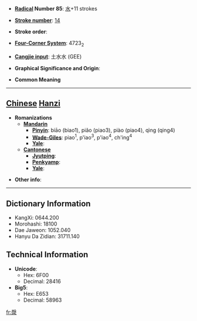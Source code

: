 * '''[[Wiktionary:Chinese radical index| Radical]] Number 85''': [[Wiktionary:Chinese radical index 水|水]]+11 strokes

* '''[[Wiktionary:Chinese total strokes index|Stroke number]]''': [[Wiktionary:Chinese total strokes index 14|14]]

* '''Stroke order''': 

* '''[[Wiktionary:Chinese four corner index|Four-Corner System]]''': 4723<sub>2</sub>

* '''[[Wiktionary:Chinese Cangjie index|Cangjie input]]''': 土水水 (GEE)

* '''Graphical Significance and Origin''': 

* '''Common Meaning'''

----

== [[Chinese]] [[Hanzi]] ==

* '''Romanizations'''
** '''[[Mandarin]]'''
*** '''[[Pinyin]]''': biāo (biao1), piǎo (piao3), piào (piao4), qìng (qing4)
*** '''[[Wade-Giles]]''': piao<sup>1</sup>, p'iao<sup>3</sup>, p'iao<sup>4</sup>, ch'ing<sup>4</sup>
*** '''[[Yale]]''': 
** '''[[Cantonese]]'''
*** '''[[Jyutping]]''':
*** '''[[Penkyamp]]''': 
*** '''[[Yale]]''': 

* '''Other info''': 

----

== Dictionary Information ==

* KangXi: 0644.200
* Morohashi: 18100
* Dae Jaweon: 1052.040
* Hanyu Da Zidian: 31711.140

== Technical Information ==

* '''Unicode''':
** Hex: 6F00
** Decimal: 28416
* '''Big5''':
** Hex: E653
** Decimal: 58963

[[fr:漀]]
